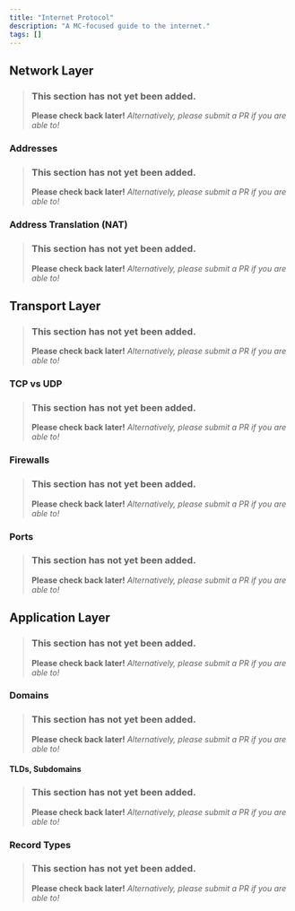 ```yaml
---
title: "Internet Protocol"
description: "A MC-focused guide to the internet."
tags: []
---
```


## Network Layer
> ### This section has not yet been added.
> **Please check back later!** *Alternatively, please submit a PR if you are able to!*

### Addresses
> ### This section has not yet been added.
> **Please check back later!** *Alternatively, please submit a PR if you are able to!*
<v comment="Explain what IPs are, difference between v4 and v6" />

### Address Translation (NAT)
> ### This section has not yet been added.
> **Please check back later!** *Alternatively, please submit a PR if you are able to!*
<v comment="Explain what a NAT is. Probably worth mentioning its common usage in a MC context" />

## Transport Layer
> ### This section has not yet been added.
> **Please check back later!** *Alternatively, please submit a PR if you are able to!*

### TCP vs UDP
> ### This section has not yet been added.
> **Please check back later!** *Alternatively, please submit a PR if you are able to!*
<v comment="Basic explanation of what MC protocol is." />

### Firewalls
> ### This section has not yet been added.
> **Please check back later!** *Alternatively, please submit a PR if you are able to!*
<v comment="Basic explanation of how firewalls are used." />

### Ports
> ### This section has not yet been added.
> **Please check back later!** *Alternatively, please submit a PR if you are able to!*
<v comment="Everything related to ports." />

## Application Layer
> ### This section has not yet been added.
> **Please check back later!** *Alternatively, please submit a PR if you are able to!*

### Domains
> ### This section has not yet been added.
> **Please check back later!** *Alternatively, please submit a PR if you are able to!*
<v comment="Talk about what domains do" />

#### TLDs, Subdomains
> ### This section has not yet been added.
> **Please check back later!** *Alternatively, please submit a PR if you are able to!*
<v comment="Talk about how one buys a domain, alternatives, how subdomains work, etc." />

### Record Types
> ### This section has not yet been added.
> **Please check back later!** *Alternatively, please submit a PR if you are able to!*
<v comment="Explain record types relevant to minecraft servers, most notably SRV, A, AAAA, etc" />